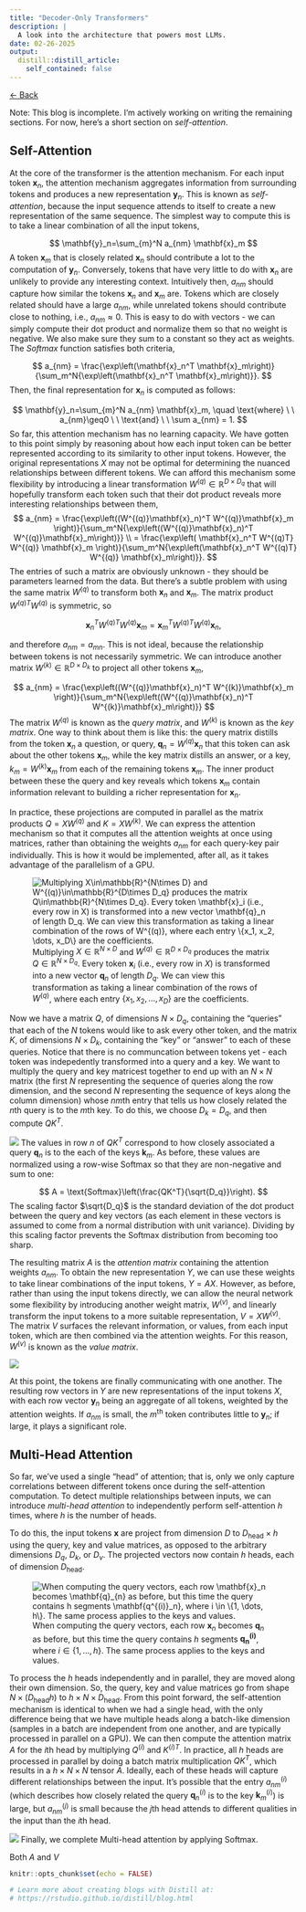 ```yaml
---
title: "Decoder-Only Transformers"
description: |
  A look into the architecture that powers most LLMs.
date: 02-26-2025
output:
  distill::distill_article:
    self_contained: false
---
```


<a href="http://zakariapz.github.io" class="back-link">&larr; Back</a>

Note: This blog is incomplete. I'm actively working on writing the remaining sections. For now, here's a short section on *self-attention*.

## Self-Attention

At the core of the transformer is the attention mechanism. For each input token $\mathbf{x}_n$, the attention mechanism aggregates information from surrounding tokens and produces a new representation $\mathbf{y}_n$. This is known as *self-attention*, because the input sequence attends to itself to create a new representation of the same sequence. The simplest way to compute this is to take a linear combination of all the input tokens,

$$
  \mathbf{y}_n=\sum_{m}^N a_{nm} \mathbf{x}_m
$$ 
A token $\mathbf{x}_m$ that is closely related $\mathbf{x}_n$ should contribute a lot to the computation of $\mathbf{y}_n$. Conversely, tokens that have very little to do with $\mathbf{x}_n$ are unlikely to provide any interesting context. Intuitively then, $a_{nm}$ should capture how similar the tokens $\mathbf{x}_n$ and $\mathbf{x}_m$ are. Tokens which are closely related should have a large $a_{nm}$, while unrelated tokens should contribute close to nothing, i.e., $a_{nm} \approx 0$. This is easy to do with vectors - we can simply compute their dot product and normalize them so that no weight is negative. We also make sure they sum to a constant so they act as weights. The *Softmax* function satisfies both criteria,

$$ 
  a_{nm} = \frac{\exp\left(\mathbf{x}_n^T \mathbf{x}_m\right)}{\sum_m^N{\exp\left(\mathbf{x}_n^T \mathbf{x}_m\right)}}.
$$
Then, the final representation for $\mathbf{x}_n$ is computed as follows:

$$
  \mathbf{y}_n=\sum_{m}^N a_{nm} \mathbf{x}_m, \quad \text{where} \ \ a_{nm}\geq0 \ \ \text{and} \ \ \sum a_{nm} = 1.
$$
So far, this attention mechanism has no learning capacity. We have gotten to this point simply by reasoning about how each input token can be better represented according to its similarity to other input tokens. However, the original representations $X$ may not be optimal for determining the nuanced relationships between different tokens. We can afford this mechanism some flexibility by introducing a linear transformation $W^{(q)} \in \mathbb{R}^{D\times D_q}$ that will hopefully transform each token such that their dot product reveals more interesting relationships between them, 
$$ 
  a_{nm} = \frac{\exp\left((W^{(q)}\mathbf{x}_n)^T W^{(q)}\mathbf{x}_m \right)}{\sum_m^N{\exp\left((W^{(q)}\mathbf{x}_n)^T W^{(q)}\mathbf{x}_m\right)}} \\
= \frac{\exp\left( \mathbf{x}_n^T W^{(q)T} W^{(q)} \mathbf{x}_m \right)}{\sum_m^N{\exp\left(\mathbf{x}_n^T W^{(q)T} W^{(q)} \mathbf{x}_m\right)}}.
$$
The entries of such a matrix are obviously unknown - they should be parameters learned from the data. But there's a subtle problem with using the same matrix $W^{(q)}$ to transform both $\mathbf{x}_n$ and $\mathbf{x}_m$. The matrix product $W^{(q)T} W^{(q)}$ is symmetric, so

$$
  \mathbf{x}_n^T W^{(q)T} W^{(q)} \mathbf{x}_m = \mathbf{x}_m^T W^{(q)T} W^{(q)} \mathbf{x}_n,
$$

and therefore $a_{nm}=a_{mn}$. This is not ideal, because the relationship between tokens is not necessarily symmetric. We can introduce another matrix $W^{(k)} \in \mathbb{R}^{D\times D_k}$ to project all other tokens $\mathbf{x}_m$,

$$
  a_{nm} = \frac{\exp\left((W^{(q)}\mathbf{x}_n)^T W^{(k)}\mathbf{x}_m \right)}{\sum_m^N{\exp\left((W^{(q)}\mathbf{x}_n)^T W^{(k)}\mathbf{x}_m\right)}}
$$
The matrix $W^{(q)}$ is known as the *query matrix*, and $W^{(k)}$ is known as the *key matrix*. One way to think about them is like this: the query matrix distills from the token $\mathbf{x}_n$ a question, or query, $\mathbf{q}_n=W^{(q)}\mathbf{x}_n$ that this token can ask about the other tokens $\mathbf{x}_m$, while the key matrix distills an answer, or a key, $k_m=W^{(k)}\mathbf{x}_m$ from each of the remaining tokens $\mathbf{x}_m$. The inner product between these the query and key reveals which tokens $\mathbf{x}_m$ contain information relevant to building a richer representation for $\mathbf{x}_n$. 

In practice, these projections are computed in parallel as the matrix products $Q = XW^{(q)}$ and $K = XW^{(k)}$. We can express the attention mechanism so that it computes all the attention weights at once using matrices, rather than obtaining the weights $a_{nm}$ for each query-key pair individually. This is how it would be implemented, after all, as it takes advantage of the parallelism of a GPU.

![Multiplying $X\in\mathbb{R}^{N\times D}$ and $W^{(q)}\in\mathbb{R}^{D\times D_q}$ produces the matrix $Q\in\mathbb{R}^{N\times D_q}$. Every token $\mathbf{x}_i$ (i.e., every row in $X$) is transformed into a new vector $\mathbf{q}_n$ of length $D_q$. We can view this transformation as taking a linear combination of the rows of $W^{(q)}$, where each entry $\{x_1, x_2, \dots, x_D\}$ are the coefficients.](images/Projection.png)

Now we have a matrix $Q$, of dimensions $N \times D_q$, containing the "queries" that each of the $N$ tokens would like to ask every other token, and the matrix $K$, of dimensions $N \times D_k$, containing the "key" or "answer" to each of these queries. Notice that there is no communcation between tokens yet - each token was indepedently transformed into a query and a key. We want to multiply the query and key matricest together to end up with an $N \times N$ matrix (the first $N$ representing the sequence of queries along the row dimension, and the second $N$ representing the sequence of keys along the column dimension) whose $nm$th entry that tells us how closely related the $n$th query is to the $m$th key. To do this, we choose $D_k = D_q$, and then compute $QK^T$. 

![](images/Attention.png)
The values in row $n$ of $QK^T$ correspond to how closely associated a query $\mathbf{q}_n$ is to the each of the keys $\mathbf{k}_m$. As before, these values are normalized using a row-wise Softmax so that they are non-negative and sum to one:

$$
  A = \text{Softmax}\left(\frac{QK^T}{\sqrt{D_q}}\right).
$$
The scaling factor $\sqrt{D_q}$ is the standard deviation of the dot product between the query and key vectors (as each element in these vectors is assumed to come from a normal distribution with unit variance). Dividing by this scaling factor prevents the Softmax distribution from becoming too sharp. 

The resulting matrix $A$ is the *attention matrix* containing the attention weights $a_{nm}$. To obtain the new representation $Y$, we can use these weights to take linear combinations of the input tokens, $Y=AX$. However, as before, rather than using the input tokens directly, we can allow the neural network some flexibility by introducing another weight matrix, $W^{(v)}$, and linearly transform the input tokens to a more suitable representation, $V=XW^{(v)}$. The matrix $V$ surfaces the relevant information, or values, from each input token, which are then combined via the attention weights. For this reason, $W^{(v)}$ is known as the *value matrix*. 

![](images/Attention_Y.png)

At this point, the tokens are finally communicating with one another. The resulting row vectors in $Y$ are new representations of the input tokens $X$, with each row vector $\mathbf{y}_n$ being an aggregate of all tokens, weighted by the attention weights. If $a_{nm}$ is small, the $m^{\text{th}}$ token contributes little to $\mathbf{y}_n$; if large, it plays a significant role.

## Multi-Head Attention

So far, we've used a single "head" of attention; that is, only we only capture correlations between different tokens once during the self-attention computation. To detect multiple relationships between inputs, we can introduce *multi-head attention* to independently perform self-attention $h$ times, where  $h$ is the number of heads. 

To do this, the input tokens $\mathbf{x}$ are project from dimension $D$ to $D_{\text{head}}\times h$ using the query, key and value matrices, as opposed to the arbitrary dimensions $D_q$, $D_k$, or $D_v$. The projected vectors now contain $h$ heads, each of dimension $D_{\text{head}}$. 

![When computing the query vectors, each row $\mathbf{x}_n$ becomes $\mathbf{q}_{n}$ as before, but this time the query contains $h$ segments $\mathbf{q^{(i)}_n}$, where $i \in \{1, \dots, h\}$. The same process applies to the keys and values.](images/MHA.png)

To process the $h$ heads independently and in parallel, they are moved along their own dimension. So, the query, key and value matrices go from shape $N \times (D_{\text{head}}h)$ to $h\times N \times D_\text{head}$. From this point forward, the self-attention mechanism is identical to when we had a single head, with the only difference being that we have multiple heads along a batch-like dimension (samples in a batch are independent from one another, and are typically processed in parallel on a GPU). We can then compute the attention matrix $A$ for the $i$th head by multiplying $Q^{(i)}$ and $K^{(i)T}$. In practice, all $h$ heads are processed in parallel by doing a batch matrix multiplication $QK^T$, which results in a $h \times N \times N$ tensor $A$. Ideally, each of these heads will capture different relationships between the input. It's possible that the entry $a_{nm}^{(i)}$ (which describes how closely related the query $\mathbf{q}_{n}^{(i)}$ is to the key $\mathbf{k}_{m}^{(i)}$) is large, but $a_{nm}^{(j)}$ is small because the $j$th head attends to different qualities in the input than the $i$th head. 
 
![](images/MHA_batch.png)
Finally, we complete Multi-head attention by applying Softmax.

Both $A$ and $V$ 


```r
knitr::opts_chunk$set(echo = FALSE)

# Learn more about creating blogs with Distill at:
# https://rstudio.github.io/distill/blog.html

```